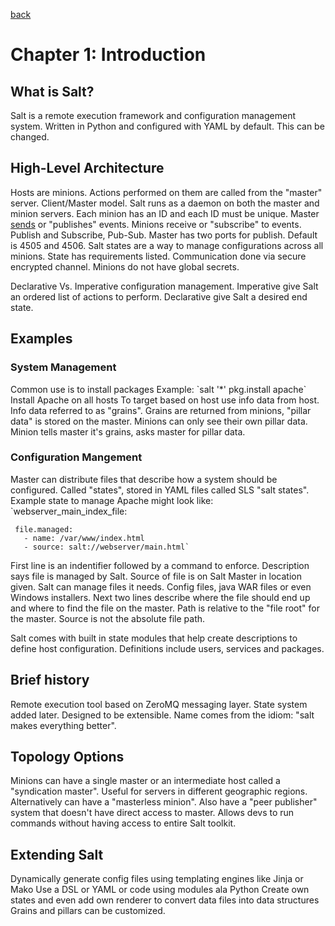 [[index|back]]

= Chapter 1: Introduction =
== What is Salt? ==
Salt is a remote execution framework and configuration management system.
Written in Python and configured with YAML by default. This can be changed.

== High-Level Architecture ==
Hosts are minions.
Actions performed on them are called from the "master" server.
Client/Master model.
Salt runs as a daemon on both the master and minion servers.
Each minion has an ID and each ID must be unique.
Master [[sends]] or "publishes" events.
Minions receive or "subscribe" to events.
Publish and Subscribe, Pub-Sub.
Master has two ports for publish.
Default is 4505 and 4506.
Salt states are a way to manage configurations across all minions.
State has requirements listed.
Communication done via secure encrypted channel.
Minions do not have global secrets.

Declarative Vs. Imperative configuration management.
Imperative give Salt an ordered list of actions to perform.
Declarative give Salt a desired end state.

== Examples ==
=== System Management ===
Common use is to install packages
Example: `salt '*' pkg.install apache`
Install Apache on all hosts
To target based on host use info data from host.
Info data referred to as "grains".
Grains are returned from minions, "pillar data" is stored on the master.
Minions can only see their own pillar data.
Minion tells master it's grains, asks master for pillar data.

=== Configuration Mangement ===
Master can distribute files that describe how a system should be configured.
Called "states", stored in YAML files called SLS "salt states".
Example state to manage Apache might look like:
`webserver_main_index_file:
  file.managed:
    - name: /var/www/index.html
    - source: salt://webserver/main.html`

First line is an indentifier followed by a command to enforce.
Description says file is managed by Salt.
Source of file is on Salt Master in location given.
Salt can manage files it needs. Config files, java WAR files or even Windows installers.
Next two lines describe where the file should end up and where to find the file on the master.
Path is relative to the "file root" for the master.
Source is not the absolute file path.

Salt comes with built in state modules that help create descriptions to define host configuration.
Definitions include users, services and packages.

== Brief history ==
Remote execution tool based on ZeroMQ messaging layer.
State system added later.
Designed to be extensible.
Name comes from the idiom: "salt makes everything better".

== Topology Options ==
Minions can have a single master or an intermediate host called a "syndication master".
Useful for servers in different geographic regions.
Alternatively can have a "masterless minion".
Also have a "peer publisher" system that doesn't have direct access to master.
Allows devs to run commands without having access to entire Salt toolkit.

== Extending Salt ==
Dynamically generate config files using templating engines like Jinja or Mako
Use a DSL or YAML
or code using modules ala Python
Create own states and even add own renderer to convert data files into data structures
Grains and pillars can be customized.
